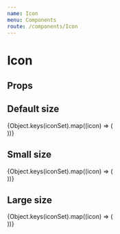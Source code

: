 ```yaml
---
name: Icon
menu: Components
route: /components/Icon
---
```




<ThemeSelect />

# Icon

## Props
<Props of={Icon} />

## Default size
<ThemeBackground>
  {Object.keys(iconSet).map((icon) => (
    <div style={{ padding: 10 }} key={icon}>
    <Icon icon={icon} size="m" />
    </div>
  ))}
</ThemeBackground>

## Small size
<ThemeBackground>
  {Object.keys(iconSet).map((icon) => (
    <div style={{ padding: 10 }} key={icon}>
    <Icon icon={icon} size="s" />
    </div>
  ))}
</ThemeBackground>

## Large size
<ThemeBackground>
  {Object.keys(iconSet).map((icon) => (
    <div style={{ padding: 10 }} key={icon}>
    <Icon icon={icon} size="l" />
    </div>
  ))}
</ThemeBackground>
